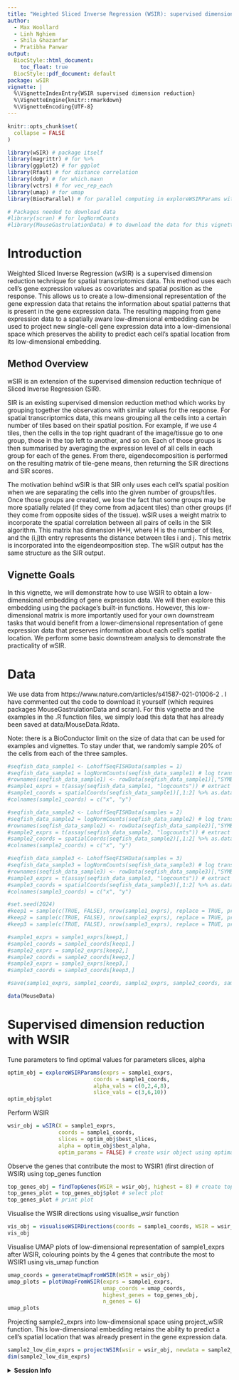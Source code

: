 ```yaml
---
title: "Weighted Sliced Inverse Regression (WSIR): supervised dimension reduction for spatial transcriptomics data"
author:
  - Max Woollard
  - Linh Nghiem
  - Shila Ghazanfar
  - Pratibha Panwar
output:
  BiocStyle::html_document:
    toc_float: true
  BiocStyle::pdf_document: default
package: wSIR
vignette: |
  %\VignetteIndexEntry{WSIR supervised dimension reduction}
  %\VignetteEngine{knitr::rmarkdown}
  %\VignetteEncoding{UTF-8}
---
```


```r
knitr::opts_chunk$set(
  collapse = FALSE
)
```

```r
library(wSIR) # package itself
library(magrittr) # for %>% 
library(ggplot2) # for ggplot
library(Rfast) # for distance correlation
library(doBy) # for which.maxn
library(vctrs) # for vec_rep_each
library(umap) # for umap
library(BiocParallel) # for parallel computing in exploreWSIRParams with BiocParallel

# Packages needed to download data
#library(scran) # for logNormCounts
#library(MouseGastrulationData) # to download the data for this vignette
```

# Introduction

Weighted Sliced Inverse Regression (wSIR) is a supervised dimension reduction technique for spatial transcriptomics data. This method uses each cell's gene expression values as covariates and spatial position as the response. This allows us to create a low-dimensional representation of the gene expression data that retains the information about spatial patterns that is present in the gene expression data. The resulting mapping from gene expression data to a spatially aware low-dimensional embedding can be used to project new single-cell gene expression data into a low-dimensional space which preserves the ability to predict each cell's spatial location from its low-dimensional embedding. 

## Method Overview

wSIR is an extension of the supervised dimension reduction technique of Sliced Inverse Regression (SIR). 

SIR is an existing supervised dimension reduction method which works by grouping together the observations with similar values for the response. For spatial transcriptomics data, this means grouping all the cells into a certain number of tiles based on their spatial position. For example, if we use 4 tiles, then the cells in the top right quadrant of the image/tissue go to one group, those in the top left to another, and so on. Each of those groups is then summarised by averaging the expression level of all cells in each group for each of the genes. From there, eigendecomposition is performed on the resulting matrix of tile-gene means, then returning the SIR directions and SIR scores.

The motivation behind wSIR is that SIR only uses each cell's spatial position when we are separating the cells into the given number of groups/tiles. Once those groups are created, we lose the fact that some groups may be more spatially related (if they come from adjacent tiles) than other groups (if they come from opposite sides of the tissue). wSIR uses a weight matrix to incorporate the spatial correlation between all pairs of cells in the SIR algorithm. This matrix has dimension H*H, where H is the number of tiles, and the (i,j)th entry represents the distance between tiles i and j. This metrix is incorporated into the eigendeomposition step. The wSIR output has the same structure as the SIR output. 

## Vignette Goals

In this vignette, we will demonstrate how to use WSIR to obtain a low-dimensional embedding of gene expression data. We will then explore this embedding using the package's built-in functions. However, this low-dimensional matrix is more importantly used for your own downstream tasks that would benefit from a lower-dimensional representation of gene expression data that preserves information about each cell's spatial location. We perform some basic downstream analysis to demonstrate the practicality of wSIR.

# Data

We use data from https://www.nature.com/articles/s41587-021-01006-2 . I have commented out the code to download it yourself (which requires packages MouseGastrulationData and scran). For this vignette and the examples in the .R function files, we simply load this data that has already been saved at data/MouseData.Rdata.

Note: there is a BioConductor limit on the size of data that can be used for examples and vignettes. To stay under that, we randomly sample 20% of the cells from each of the three samples. 

```r
#seqfish_data_sample1 <- LohoffSeqFISHData(samples = 1)
#seqfish_data_sample1 = logNormCounts(seqfish_data_sample1) # log transform variance stabilising 
#rownames(seqfish_data_sample1) <- rowData(seqfish_data_sample1)[,"SYMBOL"] # change rownames to gene symbols that are consistent across Google 
#sample1_exprs = t(assay(seqfish_data_sample1, "logcounts")) # extract matrix of gene expressions 
#sample1_coords = spatialCoords(seqfish_data_sample1)[,1:2] %>% as.data.frame()
#colnames(sample1_coords) = c("x", "y")

#seqfish_data_sample2 <- LohoffSeqFISHData(samples = 2)
#seqfish_data_sample2 = logNormCounts(seqfish_data_sample2) # log transform variance stabilising 
#rownames(seqfish_data_sample2) <- rowData(seqfish_data_sample2)[,"SYMBOL"] # change rownames to gene symbols that are consistent across Google 
#sample2_exprs = t(assay(seqfish_data_sample2, "logcounts")) # extract matrix of gene expressions 
#sample2_coords = spatialCoords(seqfish_data_sample2)[,1:2] %>% as.data.frame()
#colnames(sample2_coords) = c("x", "y")

#seqfish_data_sample3 <- LohoffSeqFISHData(samples = 3)
#seqfish_data_sample3 = logNormCounts(seqfish_data_sample3) # log transform variance stabilising 
#rownames(seqfish_data_sample3) <- rowData(seqfish_data_sample3)[,"SYMBOL"] # change rownames to gene symbols that are consistent across Google 
#sample3_exprs = t(assay(seqfish_data_sample3, "logcounts")) # extract matrix of gene expressions 
#sample3_coords = spatialCoords(seqfish_data_sample3)[,1:2] %>% as.data.frame()
#colnames(sample3_coords) = c("x", "y")

#set.seed(2024)
#keep1 = sample(c(TRUE, FALSE), nrow(sample1_exprs), replace = TRUE, prob = c(0.2, 0.8))
#keep2 = sample(c(TRUE, FALSE), nrow(sample2_exprs), replace = TRUE, prob = c(0.2, 0.8))
#keep3 = sample(c(TRUE, FALSE), nrow(sample3_exprs), replace = TRUE, prob = c(0.2, 0.8))

#sample1_exprs = sample1_exprs[keep1,]
#sample1_coords = sample1_coords[keep1,]
#sample2_exprs = sample2_exprs[keep2,]
#sample2_coords = sample2_coords[keep2,]
#sample3_exprs = sample3_exprs[keep3,]
#sample3_coords = sample3_coords[keep3,]

#save(sample1_exprs, sample1_coords, sample2_exprs, sample2_coords, sample3_exprs, sample3_coords, file = "MouseData.RData", compress = "xz")

data(MouseData)
```

# Supervised dimension reduction with WSIR

Tune parameters to find optimal values for parameters slices, alpha

```r
optim_obj = exploreWSIRParams(exprs = sample1_exprs, 
                           coords = sample1_coords, 
                           alpha_vals = c(0,2,4,8), 
                           slice_vals = c(3,6,10))
optim_obj$plot
```

Perform WSIR

```r
wsir_obj = wSIR(X = sample1_exprs, 
                coords = sample1_coords, 
                slices = optim_obj$best_slices, 
                alpha = optim_obj$best_alpha,
                optim_params = FALSE) # create wsir object using optimal values for slices, alpha
```

Observe the genes that contribute the most to WSIR1 (first direction of WSIR) using top_genes function

```r
top_genes_obj = findTopGenes(WSIR = wsir_obj, highest = 8) # create top genes object
top_genes_plot = top_genes_obj$plot # select plot
top_genes_plot # print plot
```

Visualise the WSIR directions using visualise_wsir function

```r
vis_obj = visualiseWSIRDirections(coords = sample1_coords, WSIR = wsir_obj, dirs = 8) # create visualisations
vis_obj
```

Visualise UMAP plots of low-dimensional representation of sample1_exprs after WSIR, colouring points by the 4 genes that contribute the most to WSIR1 using vis_umap function

```r
umap_coords = generateUmapFromWSIR(WSIR = wsir_obj)
umap_plots = plotUmapFromWSIR(exprs = sample1_exprs,
                              umap_coords = umap_coords,
                              highest_genes = top_genes_obj,
                              n_genes = 6)
umap_plots
```

Projecting sample2_exprs into low-dimensional space using project_wSIR function. This low-dimensional embedding retains the ability to predict a cell's spatial location that was already present in the gene expression data.

```r
sample2_low_dim_exprs = projectWSIR(wsir = wsir_obj, newdata = sample2_exprs)
dim(sample2_low_dim_exprs)
```

<details>
  <summary>**Session Info**</summary>
  
```r
sessionInfo()
```

</details>
